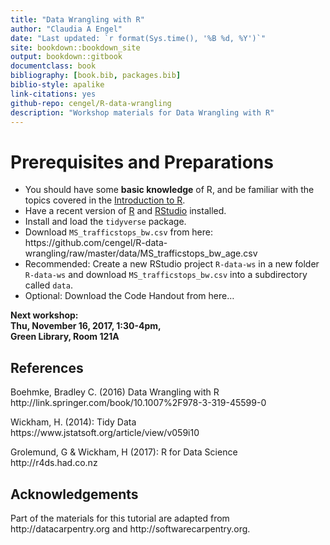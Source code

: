 ```yaml
--- 
title: "Data Wrangling with R"
author: "Claudia A Engel"
date: "Last updated: `r format(Sys.time(), '%B %d, %Y')`"
site: bookdown::bookdown_site
output: bookdown::gitbook
documentclass: book
bibliography: [book.bib, packages.bib]
biblio-style: apalike
link-citations: yes
github-repo: cengel/R-data-wrangling
description: "Workshop materials for Data Wrangling with R"
---
```



# Prerequisites and Preparations {-}

- You should have some **basic knowledge** of R, and be familiar with the topics covered in the [Introduction to R](https://cengel.github.io/R-intro/).
- Have a recent version of [R](https://cran.r-project.org/) and [RStudio](https://www.rstudio.com/) installed. 
- Install and load the `tidyverse` package.
- Download `MS_trafficstops_bw.csv` from here: https://github.com/cengel/R-data-wrangling/raw/master/data/MS_trafficstops_bw_age.csv
- Recommended: Create a new RStudio project `R-data-ws` in a new folder `R-data-ws` and download `MS_trafficstops_bw.csv` into a subdirectory called `data`.
- Optional: Download the Code Handout from here...

__Next workshop:   
Thu, November 16, 2017, 1:30-4pm,  
Green Library, Room 121A__


## References {-}
Boehmke, Bradley C. (2016) Data Wrangling with R
http://link.springer.com/book/10.1007%2F978-3-319-45599-0

Wickham, H. (2014): Tidy Data https://www.jstatsoft.org/article/view/v059i10

Grolemund, G & Wickham, H (2017): R for Data Science http://r4ds.had.co.nz

## Acknowledgements {-}
Part of the materials for this tutorial are adapted from http://datacarpentry.org and http://softwarecarpentry.org.
